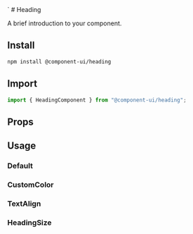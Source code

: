 
<Meta of={HeadingStories} />
`
# Heading

A brief introduction to your component.

## Install

```sh
npm install @component-ui/heading
```

## Import

```js
import { HeadingComponent } from "@component-ui/heading";
```

## Props

<ArgTypes of={HeadingComponent} />

## Usage

### Default

<Canvas of={HeadingStories.Default} />

### CustomColor

<Canvas of={HeadingStories.CustomColor} />

### TextAlign

<Canvas of={HeadingStories.TextAlign} />

### HeadingSize

<Canvas of={HeadingStories.HeadingSize} />